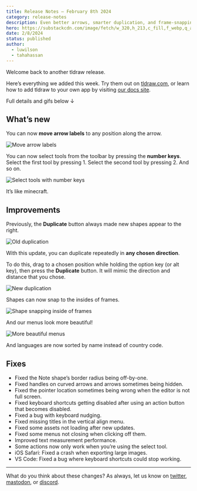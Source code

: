 ```yaml
---
title: Release Notes – February 8th 2024
category: release-notes
description: Even better arrows, smarter duplication, and frame-snapping.
hero: https://substackcdn.com/image/fetch/w_320,h_213,c_fill,f_webp,q_auto:good,fl_progressive:steep,g_center/https%3A%2F%2Fsubstack-post-media.s3.amazonaws.com%2Fpublic%2Fimages%2F60576be1-7f81-45d2-835e-517f619bbb6e_1868x1797.png
date: 2/8/2024
status: published
author:
  - luwilson
  - tahahassan
---
```


Welcome back to another tldraw release.

Here’s everything we added this week. Try them out on [tldraw.com](https://www.tldraw.com/), or learn how to add tldraw to your own app by visiting [our docs site](https://tldraw.dev/).

Full details and gifs below ↓

## What’s new

You can now **move arrow labels** to any position along the arrow.

![Move arrow labels](https://substackcdn.com/image/fetch/f_auto,q_auto:good,fl_progressive:steep/https%3A%2F%2Fsubstack-post-media.s3.amazonaws.com%2Fpublic%2Fimages%2F8b55c4e8-21d6-4c79-b401-5554b2c69773_960x540.gif)

You can now select tools from the toolbar by pressing the **number keys**. Select the first tool by pressing 1. Select the second tool by pressing 2. And so on.

![Select tools with number keys](https://substackcdn.com/image/fetch/f_auto,q_auto:good,fl_progressive:steep/https%3A%2F%2Fsubstack-post-media.s3.amazonaws.com%2Fpublic%2Fimages%2F8b55c4e8-21d6-4c79-b401-5554b2c69773_960x540.gif)

It’s like minecraft.

## Improvements

Previously, the **Duplicate** button always made new shapes appear to the right.

![Old duplication](https://substackcdn.com/image/fetch/f_auto,q_auto:good,fl_progressive:steep/https%3A%2F%2Fsubstack-post-media.s3.amazonaws.com%2Fpublic%2Fimages%2F2ac1a6a0-be5c-44e5-b280-08e5b6136653_960x540.gif)

With this update, you can duplicate repeatedly in **any chosen direction**.

To do this, drag to a chosen position while holding the option key (or alt key), then press the **Duplicate** button. It will mimic the direction and distance that you chose.

![New duplication](https://substackcdn.com/image/fetch/f_auto,q_auto:good,fl_progressive:steep/https%3A%2F%2Fsubstack-post-media.s3.amazonaws.com%2Fpublic%2Fimages%2Fd0716367-c3d7-4b87-b7fa-5a00a4832887_960x540.gif)

Shapes can now snap to the insides of frames.

![Shape snapping inside of frames](https://substackcdn.com/image/fetch/f_auto,q_auto:good,fl_progressive:steep/https%3A%2F%2Fsubstack-post-media.s3.amazonaws.com%2Fpublic%2Fimages%2F7611d71a-60e4-415c-8639-9a2f528496aa_960x540.gif)

And our menus look more beautiful!

![More beautiful menus](https://substackcdn.com/image/fetch/f_auto,q_auto:good,fl_progressive:steep/https%3A%2F%2Fsubstack-post-media.s3.amazonaws.com%2Fpublic%2Fimages%2Fc7cbbae1-cdcd-479e-88bd-4e8351fdc529_948x610.png)

And languages are now sorted by name instead of country code.

## Fixes

- Fixed the Note shape’s border radius being off-by-one.
- Fixed handles on curved arrows and arrows sometimes being hidden.
- Fixed the pointer location sometimes being wrong when the editor is not full screen.
- Fixed keyboard shortcuts getting disabled after using an action button that becomes disabled.
- Fixed a bug with keyboard nudging.
- Fixed missing titles in the vertical align menu.
- Fixed some assets not loading after new updates.
- Fixed some menus not closing when clicking off them.
- Improved text measurement performance.
- Some actions now only work when you’re using the select tool.
- iOS Safari: Fixed a crash when exporting large images.
- VS Code: Fixed a bug where keyboard shortcuts could stop working.

---

What do you think about these changes? As always, let us know on [twitter](https://twitter.com/tldraw), [mastodon](https://mas.to/@tldraw), or [discord](https://t.co/FbWiDYFD3O).
